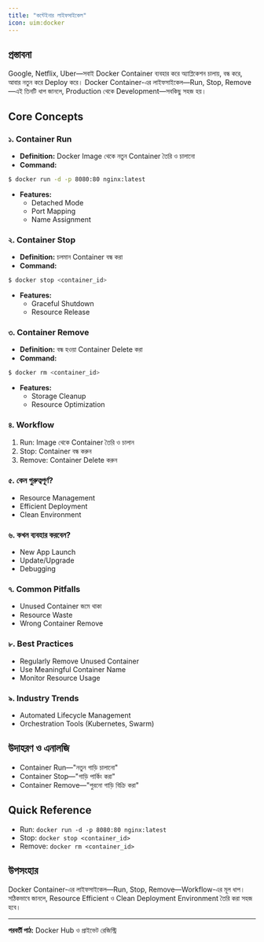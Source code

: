 ```yaml
---
title: "কন্টেইনার লাইফসাইকেল"
icon: uim:docker
---
```


## প্রস্তাবনা

Google, Netflix, Uber—সবাই Docker Container ব্যবহার করে অ্যাপ্লিকেশন চালায়, বন্ধ করে, আবার নতুন করে Deploy করে। Docker Container-এর লাইফসাইকেল—Run, Stop, Remove—এই তিনটি ধাপ জানলে, Production থেকে Development—সবকিছু সহজ হয়।

## Core Concepts

### ১. Container Run
- **Definition:** Docker Image থেকে নতুন Container তৈরি ও চালানো
- **Command:**
```bash
$ docker run -d -p 8080:80 nginx:latest
```
- **Features:**
    - Detached Mode
    - Port Mapping
    - Name Assignment

### ২. Container Stop
- **Definition:** চলমান Container বন্ধ করা
- **Command:**
```bash
$ docker stop <container_id>
```
- **Features:**
    - Graceful Shutdown
    - Resource Release

### ৩. Container Remove
- **Definition:** বন্ধ হওয়া Container Delete করা
- **Command:**
```bash
$ docker rm <container_id>
```
- **Features:**
    - Storage Cleanup
    - Resource Optimization

### ৪. Workflow
1. Run: Image থেকে Container তৈরি ও চালান
2. Stop: Container বন্ধ করুন
3. Remove: Container Delete করুন

### ৫. কেন গুরুত্বপূর্ণ?
- Resource Management
- Efficient Deployment
- Clean Environment

### ৬. কখন ব্যবহার করবেন?
- New App Launch
- Update/Upgrade
- Debugging

### ৭. Common Pitfalls
- Unused Container জমে থাকা
- Resource Waste
- Wrong Container Remove

### ৮. Best Practices
- Regularly Remove Unused Container
- Use Meaningful Container Name
- Monitor Resource Usage

### ৯. Industry Trends
- Automated Lifecycle Management
- Orchestration Tools (Kubernetes, Swarm)

## উদাহরণ ও এনালজি
- Container Run—"নতুন গাড়ি চালানো"
- Container Stop—"গাড়ি পার্কিং করা"
- Container Remove—"পুরনো গাড়ি বিক্রি করা"

## Quick Reference
- Run: `docker run -d -p 8080:80 nginx:latest`
- Stop: `docker stop <container_id>`
- Remove: `docker rm <container_id>`

## উপসংহার

Docker Container-এর লাইফসাইকেল—Run, Stop, Remove—Workflow-এর মূল ধাপ। সঠিকভাবে জানলে, Resource Efficient ও Clean Deployment Environment তৈরি করা সহজ হবে।

---

**পরবর্তী পাঠ:** Docker Hub ও প্রাইভেট রেজিস্ট্রি
